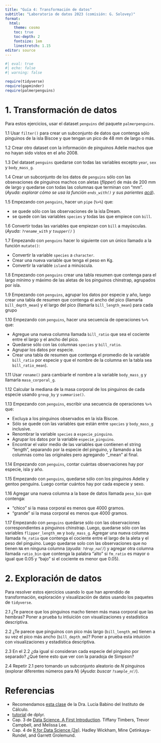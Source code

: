 ```yaml
---
title: "Guía 4: Transformación de datos"
subtitle: "Laboratorio de datos 2023 (comisión: G. Solovey)"
format:
  html: 
    theme: cosmo
    toc: true
    toc-depth: 2
    fontsize: 1em
    linestretch: 1.15
editor: source
---
```



```r
#| eval: true
#| echo: false
#| warning: false

require(tidyverse)
require(gapminder)
require(palmerpenguins)
```

# 1. Transformación de datos

Para estos ejercicios, usar el dataset `penguins` del paquete `palmerpenguins`.


1.1  Usar `filter()` para crear un subconjunto de datos que contenga sólo pinguinos de la isla Biscoe y que tengan un pico de 48 mm de largo o más.

1.2 Crear otro dataset con la información de pinguinos Adelie machos que no hayan sido vistos en el año 2008.

1.3 Del dataset `penguins` quedarse con todas las variables excepto `year`, `sex` y `body_mass_g`. 

1.4 Crear un subconjunto de los datos de `penguins` sólo con las obsevaciones de pinguinos machos con aletas (*flipper*) de más de 200 mm de largo y quedarse con todas las columnas que terminan con "mm". (*Ayuda: explorar cómo se usa la función `ends_with()` y sus parientes [acá](https://tidyselect.r-lib.org/reference/starts_with.html)*).

1.5 Empezando con `penguins`, hacer un `pipe` (`%>%`) que:

* se quede sólo con las observaciones de la isla Dream.
* se quede con las variables `species` y todas las que empiece con `bill`. 

1.6 Convertir todas las variables que empiezan con `bill` a mayúsculas. (*Ayuda: `?rename_with` y `toupper()` *)

1.7 Empezando con `penguins` hacer lo siguiente con un único llamado a la función
`mutate()`:

* Convertir la variable `species` a `character`.
* Crear una nueva variable que tenga el peso en Kg.
* Convertir la variable `island` a minúscula.

1.8 Empezando con `penguins` crear una tabla resumen que contenga para el 
largo mínimo y máximo de las aletas de los pinguinos chinstrap, agrupados
por isla. 

1.9 Empezando con `penguins`, agrupar los datos por especie y año, luego crear una tabla de resumen que contenga el ancho del pico (llamarla `bill_depth_mean`) y el largo del pico (llamarla `bill_length_mean`) para cada grupo

1.10 Empezando con `penguins`, hacer una secuencia de operaciones ` %>%` que:

* Agregue una nueva columna llamada `bill_ratio` que sea el cociente entre el largo y el 
ancho del pico.
* Quedarse sólo con las columnas `species` y `bill_ratio`.
* Agrupar los datos por especie.
* Crear una tabla de resumen que contenga el promedio de la variable `bill_ratio` por especie
y que el nombre de la columna en la tabla sea `bill_ratio_mean`).

1.11 Usar `rename()` para cambiarle el nombre a la variable `body_mass_g` y llamarla `masa_corporal_g`.

1.12 Calcular la mediana de la masa corporal de los pinguinos de cada especie usando `group_by` y
`summarise()`.

1.13 Empezando con `penguins`, escribir una secuencia de operaciones ` %>% ` que:

* Excluya a los pinguinos observados en la isla Biscoe.
* Sólo se quede con las variables que están entre `species` y `body_mass_g` inclusive.
* Renombrar la variable `species` a `especie_pinguino`.
* Agrupar los datos por la variable `especie_pinguino`.
* Encontrar el valor medio de las variables que contienen el string “length”, 
separando por la especie del pinguino, y llamando a las columnas como las originales
pero agregando "_mean" al final.


1.14
Empezando con `penguins`, contar cuántas observaciones hay por especie, isla y año.

1.15
Empezando con `penguins`, quedarse sólo con los pinguinos Adelie y gentoo penguins. Luego
contar cuántos hay por cada especie y sexo.

1.16
Agregar una nueva columna a la base de datos llamada `peso_bin` que contenga:

* “chico” si la masa corporal es menos que 4000 gramos.
* “grande” si la masa corporal es menos que 4000 gramos.

1.17
Empezando con `penguins` quedarse sólo con las observaciones correspondientes a pinguinos
chinstrap. Luego, quedarse sólo con las variables `flipper_length_mm` y `body_mass_g`. 
Agregar una nueva columna llamada `fm_ratio` que contenga el cociente entre el largo de la 
aleta y el peso del pinguino. Luego quedarse solo con las observaciones que no tienen `NA` en 
ninguna columna (*ayuda: `?drop_na()`*) y agregar otra columna llamada `ratio_bin` que contenga
la palabra "alto" si `fm_ratio` es mayor o igual que 0.05 y "bajo" si el cociente es menor
que 0.05).


# 2. Exploración de datos

Para resolver estos ejercicios usando lo que han aprendido de transformación, exploración 
y visualización de datos usando los paquetes de `tidyverse`.

2.1 ¿Te parece que los pinguinos macho tienen más masa corporal que las hembras? Poner a prueba
tu intiuición con visualizaciones y estadística descriptiva.

2.2 ¿Te parece que pinguinos con pico más largo (`bill_length_mm`) tienen a su vez el pico 
más ancho (`bill_depth_mm`)? Poner a prueba esta intuición con visualizaciones y estadística 
descriptiva.

2.3 En el 2.2 ¿da igual si consideran cada especie 
del pinguino por separado? ¿Qué tiene esto que ver con la paradoja de Simpson?

2.4 Repetir 2.1 pero tomando un subconjunto aleatorio de $N$ pinguinos (explorar diferentes 
números para $N$) (*Ayuda: buscar `?sample_n()`*). 


# Referencias

- Recomendamos [esta clase](https://youtube.com/playlist?list=PLYqQ3ecJzraETao-jyb4VMO-5bhhPoX4G&si=1iqsm1a1cRGonO_b) de la Dra. Lucía Babino del Instituto de Cálculo.
- [tutorial](https://allisonhorst.shinyapps.io/dplyr-learnr/#section-welcome) de dplyr.
- Cap. 3 de [Data Science. A First Introduction](https://datasciencebook.ca/). Tiffany Timbers, Trevor Campbell, and Melissa Lee.
- Cap. 4 de [R for Data Science (2e)](https://r4ds.hadley.nz/). Hadley Wickham, Mine Çetinkaya-Rundel, and Garrett Grolemund.

